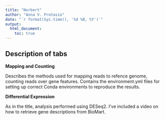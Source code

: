```yaml
---
title: "Norbert"
author: "Anna V. Protasio"
date: "`r format(Sys.time(), '%d %B, %Y')`"
output:
  html_document:
    toc: true
---
```


## Description of tabs

**Mapping and Counting**

Describes the methods used for mapping reads to refence genome, counting reads over gene features. Contains the environment.yml files for setting up correct Conda environments to reproduce the results. 

**Differential Expression**

As in the title, analysis performed using DESeq2. I've included a video on how to retrieve gene descriptions from BioMart.